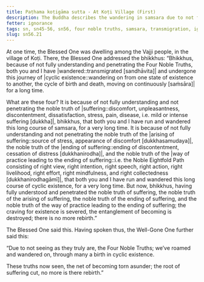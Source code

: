 ```yaml
---
title: Paṭhama koṭigāma sutta - At Koṭi Village (First)
description: The Buddha describes the wandering in samsara due to not fully understanding and penetrating the Four Noble Truths.
fetter: ignorance
tags: sn, sn45-56, sn56, four noble truths, samsara, transmigration, ignorance
slug: sn56.21
---
```


At one time, the Blessed One was dwelling among the Vajji people, in the village of Koṭi. There, the Blessed One addressed the bhikkhus: “Bhikkhus, because of not fully understanding and penetrating the Four Noble Truths, both you and I have |wandered::transmigrated [sandhāvita]| and undergone this journey of |cyclic existence::wandering on from one state of existence to another, the cycle of birth and death, moving on continuously [saṁsāra]| for a long time.

What are these four? It is because of not fully understanding and not penetrating the noble truth of |suffering::discomfort, unpleasantness, discontentment, dissatisfaction, stress, pain, disease, i.e. mild or intense suffering [dukkha]|, bhikkhus, that both you and I have run and wandered this long course of samsara, for a very long time. It is because of not fully understanding and not penetrating the noble truth of the |arising of suffering::source of stress, appearance of discomfort [dukkhasamudaya]|, the noble truth of the |ending of suffering::ending of discontentment, cessation of distress [dukkhanirodha]|, and the noble truth of the |way of practice leading to the ending of suffering::i.e. the Noble Eightfold Path consisting of right view, right intention, right speech, right action, right livelihood, right effort, right mindfulness, and right collectedness [dukkhanirodhagāmī]|, that both you and I have run and wandered this long course of cyclic existence, for a very long time. But now, bhikkhus, having fully understood and penetrated the noble truth of suffering, the noble truth of the arising of suffering, the noble truth of the ending of suffering, and the noble truth of the way of practice leading to the ending of suffering; the craving for existence is severed, the entanglement of becoming is destroyed; there is no more rebirth.”

The Blessed One said this. Having spoken thus, the Well-Gone One further said this:

“Due to not seeing as they truly are,
the Four Noble Truths;
we’ve roamed and wandered on,
through many a birth in cyclic existence.

These truths now seen,
the net of becoming torn asunder;
the root of suffering cut,
no more is there rebirth.”